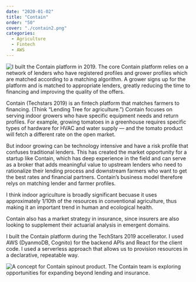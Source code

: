 ```yaml
---
date: "2020-01-02"
title: "Contain"
order: "50"
cover: "./contain2.png"
categories:
  - Agriculture
  - Fintech
  - AWS
---
```


![I built the Contain platform in 2019. The core Contain platform relies on a network of lenders who have registered profiles and grower profiles which are matched according to a matching algorithm. A grower signs up for the platform and is matched to appropriate lenders, greatly reducing the time to financing and improving the quality of the offers. ](contain2.png)


Contain (Techstars 2019) is an fintech platform that matches farmers to financing. (Think “Lending Tree for agriculture.”) Contain focuses on serving indoor growers who have specific equipment needs and return profiles. For example, growing tomatoes in a greenhouse requires specific types of hardware for HVAC and water supply — and the tomato product will fetch a different rate on the open market. 

But indoor growing can be technology intensive and have a risk profile that confuses traditional lenders. This has created the market opportunity for a startup like Contain, which has deep experience in the field and can serve as a broker that adds meaningful value to upstream lenders who need to rationalize their lending process and downstream farmers who want to get the best rates and financial partners. Contain’s business model therefore relys on matching lender and farmer profiles. 

I think indoor agriculture is broadly significant becuase it uses approximately 1/10th of the resources in conventional agriculture, thus making it an important trend in human and ecological health. 

Contain also has a market strategy in insurance, since insurers are also looking to supplement their actuarial analysis in emergent domains.

I built the Contain platform during the TechStars 2019 accellerator. I used AWS (DyanmoDB, Cognito) for the backend APIs and React for the client code. I used a serverless approach that allows us to provision resources in a declarative, repeatable way.

![A concept for Contain spinout product. The Contain team is exploring opportunities for expanding beyond lending and insurance.](contain.png)